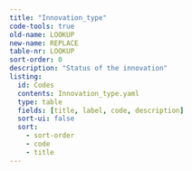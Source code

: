 ```yaml
---
title: "Innovation_type"
code-tools: true
old-name: LOOKUP
new-name: REPLACE
table-nr: LOOKUP
sort-order: 0
description: "Status of the innovation"
listing:
  id: Codes
  contents: Innovation_type.yaml
  type: table
  fields: [title, label, code, description]
  sort-ui: false
  sort:
    - sort-order
    - code
    - title
---
```


:::{ #Codes }
:::
